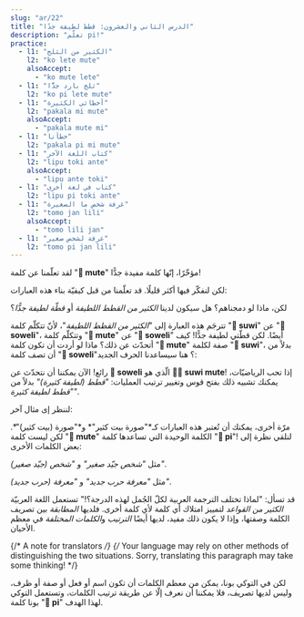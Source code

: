 ```yaml
---
slug: "ar/22"
title: "الدرس الثاني والعشرون: قطط لطيفة جدًا"
description: "تعلّم pi!"
practice:
  - l1: "الكثير من الثلج"
    l2: "ko lete mute"
    alsoAccept:
      - "ko mute lete"
  - l1: "ثلج بارد جدًّا"
    l2: "ko pi lete mute"
  - l1: "أخطائي الكثيرة"
    l2: "pakala mi mute"
    alsoAccept:
      - "pakala mute mi"
  - l1: "خطأنا"
    l2: "pakala pi mi mute"
  - l1: "كتاب اللغة الآخر"
    l2: "lipu toki ante"
    alsoAccept:
      - "lipu ante toki"
  - l1: "كتاب في لغة أخرى"
    l2: "lipu pi toki ante"
  - l1: "غرفة شخص ما الصغيرة"
    l2: "tomo jan lili"
    alsoAccept:
      - "tomo lili jan"
  - l1: "غرفة لشخص صغير"
    l2: "tomo pi jan lili"
---
```



لقد تعلّمنا عن كلمة "**󱤼 mute**" مؤخّرًا، إنّها كلمة مفيدة جدًّا!

لكن لنفكّر فيها أكثر قليلًا. قد تعلّمنا من قبل كيفيّة بناء هذه العبارات:

<List>
  <Word sl="soweli suwi" m="قطّة لطيفة" />
  <Word sl="soweli mute" m="قطط كثيرة" />
  <Word sl="suwi mute" m="لطيفة جدًّا" />
</List>

لكن، ماذا لو دمجناهم؟ هل سيكون لدينا *الكثير من القطط اللطيفة* أو *قطّة لطيفة جدًّا*؟

<List>
  <Word sl="soweli suwi mute" m="الكثير من القطط اللطيفة" />
</List>

تترجَم هذه العبارة إلى "*الكثير من القطط اللطيفة*"، لأنّ تتكلّم كلمة "**󱥦 suwi**" عن "**󱥢 soweli**"، وتتكلّم كلمة "**󱤼 mute**" عن "**󱥢 soweli**" أيضًا.
لكن قطّتي لطيفة جدًّا! كيف أتحدّث عن ذلك؟ ماذا لو أردت أن تكون كلمة "**󱤼 mute**" صفة لكلمة "**󱥦 suwi**"، بدلاً من أن تصف كلمة "**󱥢 soweli**"؟ 
هنا سيساعدنا الحرف الجديد:

<List>
  <Word sl="pi" m="حرف لجمع الصفات" />
  <Word sl="soweli pi suwi mute" m="قطّة لطيفة جدًّا" />
</List>

رائع! الآن يمكننا أن نتحدّث عن **󱥢 soweli** الّذي هو **󱥦󱤼 suwi mute**!
إذا تحب الرياضيّات، يمكنك تشبيه ذلك بفتح قوس وتغيير ترتيب العمليات: *"قطط (لطيفة كثيرة)"* بدلاً من *"قطط لطيفة كثيرة"*.

لننظر إى مثال آخر:

<List>
  <Word sl="sitelen tomo" m="صورة بيت" />
  <Word sl="sitelen mute" m="صُوَر" />
  <Word sl="tomo mute" m="بيوت" />
  <Word sl="sitelen tomo mute" m="صُوَر البيت" />
  <Word sl="sitelen pi tomo mute" m="صورة البيوت" />
</List>

مرّة أخرى، يمكنك أن تُعتبر هذه العبارات كـ*"صورة بيت كثير"* و*"صورة (بيت كثير)"*. 
لكن ليست كلمة "**󱤼 mute**" الكلمة الوحيدة التي تساعدها كلمة "**󱥍 pi**"! لنلقي نظرة إلى بعض الكلمات الأخرى:

<List>
  <Word sl="jan pona" m="شخص جيّد" />
  <Word sl="jan lili" m="شخص صغير" />
  <Word sl="pona lili" m="جيّد قليلاً" />
  <Word sl="jan pona lili" m="شخص صغير جيّد" />
  <Word sl="jan pi pona lili" m="شخص جيّد قليلاً" />
</List>

مثل *"شخص جيّد صغير"* و *"شخص (جيّد صغير)"*.

<List>
  <Word sl="sona utala" m="معرفة الحرب" />
  <Word sl="sona sin" m="معرفة جديدة" />
  <Word sl="utala sin" m="حرب جديد" />
  <Word sl="sona utala sin" m="معرفة حرب جديدة (المعرفة جديدة.)" />
  <Word sl="sona pi utala sin" m="معرفة حرب جديد (الحرب جديد.)" />
</List>

مثل *"معرفة حرب جديد"* و *"معرفة (حرب جديد)"*.

قد تسأل: "لماذا تختلف الترجمة العربية لكلّ الجُمل لهذه الدرجة؟!" تستعمل اللغة العربيّة *الكثير من القواعد* لتمييز امتلاك أي كلمة لأي كلمة أخرى. فلديها *المطابقة* بين تصريف الكلمة وصفتها، وإذا لا يكون ذلك مفيد، لديها أيضًا *الترتيب* و*الكلمات المختلفة* في معظم الأحيان.

{/* A note for translators */}
{/*
  Your language may rely on other methods of distinguishing the two situations.
  Sorry, translating this paragraph may take some thinking!
*/}

لكن في التوكي بونا، يمكن من معظم الكلمات أن تكون اسم أو فعل أو صفة أو ظرف، وليس لديها تصريف، فلا يمكننا أن نعرف إلّا عن طريقة ترتيب الكلمات، وتستعمل التوكي بونا كلمة "**󱥍 pi**" لهذا الهدف.

<Practice exercises={frontmatter.practice} />

